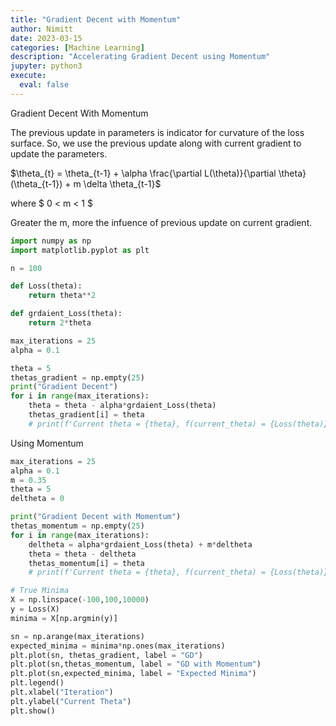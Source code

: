 ```yaml
---
title: "Gradient Decent with Momentum"
author: Nimitt
date: 2023-03-15
categories: [Machine Learning]
description: "Accelerating Gradient Decent using Momentum"
jupyter: python3
execute:
  eval: false  
---
```

Gradient Decent With Momentum

The previous update in parameters is indicator for curvature of the loss surface. So, we use the previous update along with current gradient to update the parameters. 

$\theta_{t} = \theta_{t-1} + \alpha \frac{\partial L(\theta)}{\partial \theta} (\theta_{t-1}) + m \delta \theta_{t-1}$

where $ 0 < m < 1 $

Greater the m, more the infuence of previous update on current gradient.

```python
import numpy as np
import matplotlib.pyplot as plt
```

```python
n = 100

def Loss(theta):
    return theta**2

def grdaient_Loss(theta):
    return 2*theta 
```

```python
max_iterations = 25
alpha = 0.1

theta = 5
thetas_gradient = np.empty(25)
print("Gradient Decent")
for i in range(max_iterations):
    theta = theta - alpha*grdaient_Loss(theta)
    thetas_gradient[i] = theta
    # print(f'Current theta = {theta}, f(current_theta) = {Loss(theta)}')
```

Using Momentum

```python
max_iterations = 25
alpha = 0.1
m = 0.35
theta = 5
deltheta = 0

print("Gradient Decent with Momentum")
thetas_momentum = np.empty(25)
for i in range(max_iterations):
    deltheta = alpha*grdaient_Loss(theta) + m*deltheta
    theta = theta - deltheta
    thetas_momentum[i] = theta
    # print(f'Current theta = {theta}, f(current_theta) = {Loss(theta)}')
```

```python
# True Minima  
X = np.linspace(-100,100,10000) 
y = Loss(X)
minima = X[np.argmin(y)]
```

```python
sn = np.arange(max_iterations)
expected_minima = minima*np.ones(max_iterations)
plt.plot(sn, thetas_gradient, label = "GD")
plt.plot(sn,thetas_momentum, label = "GD with Momentum")
plt.plot(sn,expected_minima, label = "Expected Minima")
plt.legend()
plt.xlabel("Iteration")
plt.ylabel("Current Theta")
plt.show()
```

